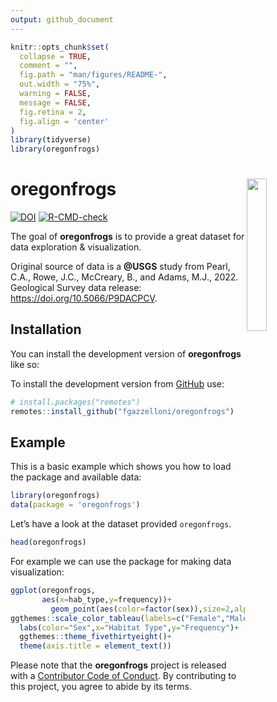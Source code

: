 ```yaml
---
output: github_document
---
```


<!-- README.md is generated from README.Rmd. Please edit that file -->

```r
knitr::opts_chunk$set(
  collapse = TRUE,
  comment = "",
  fig.path = "man/figures/README-",
  out.width = "75%",
  warning = FALSE,
  message = FALSE,
  fig.retina = 2,
  fig.align = 'center'
)
library(tidyverse)
library(oregonfrogs)
```


# oregonfrogs <a href='https://fgazzelloni.github.io/oregonfrogs/'><img src='man/figures/logo.png' align="right" width="25%" min-width="120px" /></a>


<!-- badges: start -->

[![DOI](https://zenodo.org/badge/526891877.svg)](https://zenodo.org/badge/latestdoi/526891877)
[![R-CMD-check](https://github.com/Fgazzelloni/oregonfrogs/actions/workflows/R-CMD-check.yaml/badge.svg)](https://github.com/Fgazzelloni/oregonfrogs/actions/workflows/R-CMD-check.yaml)
<!-- badges: end -->

The goal of **oregonfrogs** is to provide a great dataset for data exploration & visualization.

Original source of data is a **@USGS** study from Pearl, C.A., Rowe, J.C., McCreary, B., and Adams, M.J., 2022. Geological Survey data release: [https://doi.org/10.5066/P9DACPCV](https://doi.org/10.5066/P9DACPCV).


## Installation

You can install the development version of **oregonfrogs** like so:

To install the development version from [GitHub](https://github.com/) use:

``` r
# install.packages("remotes")
remotes::install_github("fgazzelloni/oregonfrogs")
```

## Example

This is a basic example which shows you how to load the package and available data:

```r
library(oregonfrogs)
data(package = 'oregonfrogs')
```


Let's have a look at the dataset provided `oregonfrogs`.

```r
head(oregonfrogs)
```



For example we can use the package for making data visualization:

```r
ggplot(oregonfrogs,
       aes(x=hab_type,y=frequency))+
         geom_point(aes(color=factor(sex)),size=2,alpha=0.5)+
ggthemes::scale_color_tableau(labels=c("Female","Male"))+
  labs(color="Sex",x="Habitat Type",y="Frequency")+
  ggthemes::theme_fivethirtyeight()+
  theme(axis.title = element_text())
```


Please note that the **oregonfrogs** project is released with a [Contributor Code of Conduct](https://contributor-covenant.org/version/2/0/CODE_OF_CONDUCT.html). By contributing to this project, you agree to abide by its terms.

